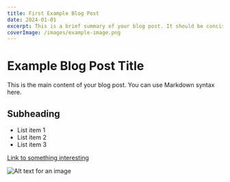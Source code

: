 ```yaml
---
title: First Example Blog Post
date: 2024-01-01
excerpt: This is a brief summary of your blog post. It should be concise and engaging, giving readers a quick idea of what the post is about.
coverImage: /images/example-image.png
---
```


# Example Blog Post Title

This is the main content of your blog post. You can use Markdown syntax here.

## Subheading

- List item 1
- List item 2
- List item 3

[Link to something interesting](https://example.com)

![Alt text for an image](/images/example-image.jpg)